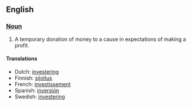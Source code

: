 ==English==
===[[Noun]]===
#A temporary donation of money to a cause in expectations of making a profit.

====Translations====
*Dutch: [[investering]]
*Finnish: [[sijoitus]]
*French: [[investissement]]
*Spanish: [[inversión]]
*Swedish: [[investering]]
